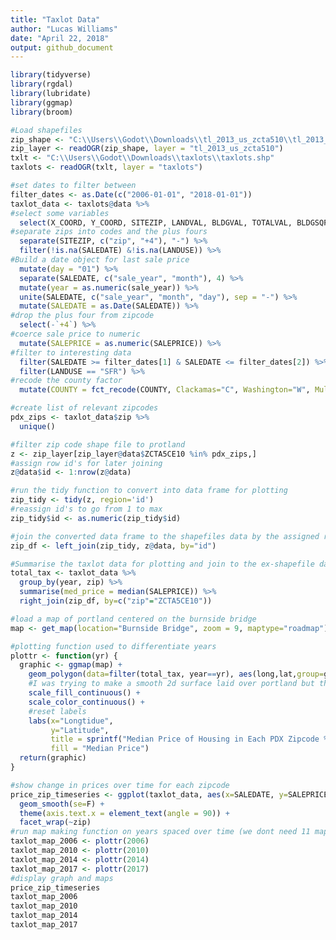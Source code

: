 ```yaml
---
title: "Taxlot Data"
author: "Lucas Williams"
date: "April 22, 2018"
output: github_document
---
```


```r
library(tidyverse)
library(rgdal)
library(lubridate)
library(ggmap)
library(broom)
```
```r
#Load shapefiles
zip_shape <- "C:\\Users\\Godot\\Downloads\\tl_2013_us_zcta510\\tl_2013_us_zcta510.shp"
zip_layer <- readOGR(zip_shape, layer = "tl_2013_us_zcta510")
txlt <- "C:\\Users\\Godot\\Downloads\\taxlots\\taxlots.shp"
taxlots <- readOGR(txlt, layer = "taxlots")
```
```r
#set dates to filter between
filter_dates <- as.Date(c("2006-01-01", "2018-01-01"))
taxlot_data <- taxlots@data %>%
#select some variables
  select(X_COORD, Y_COORD, SITEZIP, LANDVAL, BLDGVAL, TOTALVAL, BLDGSQFT, YEARBUILT, SALEDATE, SALEPRICE, COUNTY, LANDUSE) %>%
#separate zips into codes and the plus fours
  separate(SITEZIP, c("zip", "+4"), "-") %>%
  filter(!is.na(SALEDATE) &!is.na(LANDUSE)) %>%
#Build a date object for last sale price
  mutate(day = "01") %>%
  separate(SALEDATE, c("sale_year", "month"), 4) %>%
  mutate(year = as.numeric(sale_year)) %>%
  unite(SALEDATE, c("sale_year", "month", "day"), sep = "-") %>%
  mutate(SALEDATE = as.Date(SALEDATE)) %>%
#drop the plus four from zipcode
  select(-`+4`) %>%
#coerce sale price to numeric
  mutate(SALEPRICE = as.numeric(SALEPRICE)) %>%
#filter to interesting data
  filter(SALEDATE >= filter_dates[1] & SALEDATE <= filter_dates[2]) %>%
  filter(LANDUSE == "SFR") %>%
#recode the county factor
  mutate(COUNTY = fct_recode(COUNTY, Clackamas="C", Washington="W", Multnomah="M"))
```
```r
#create list of relevant zipcodes
pdx_zips <- taxlot_data$zip %>%
  unique()

#filter zip code shape file to protland
z <- zip_layer[zip_layer@data$ZCTA5CE10 %in% pdx_zips,]
#assign row id's for later joining
z@data$id <- 1:nrow(z@data)

#run the tidy function to convert into data frame for plotting
zip_tidy <- tidy(z, region='id')
#reassign id's to go from 1 to max
zip_tidy$id <- as.numeric(zip_tidy$id)

#join the converted data frame to the shapefiles data by the assigned row id's
zip_df <- left_join(zip_tidy, z@data, by="id")
```
```r
#Summarise the taxlot data for plotting and join to the ex-shapefile data frame
total_tax <- taxlot_data %>%
  group_by(year, zip) %>%
  summarise(med_price = median(SALEPRICE)) %>%
  right_join(zip_df, by=c("zip"="ZCTA5CE10"))
```
```r
#load a map of portland centered on the burnside bridge
map <- get_map(location="Burnside Bridge", zoom = 9, maptype="roadmap")
```
```r
#plotting function used to differentiate years
plottr <- function(yr) {
  graphic <- ggmap(map) +
    geom_polygon(data=filter(total_tax, year==yr), aes(long,lat,group=group,fill=med_price), alpha=.8) +
    #I was trying to make a smooth 2d surface laid over portland but these functions arent doing a lot
    scale_fill_continuous() +
    scale_color_continuous() +
    #reset labels
    labs(x="Longtidue", 
         y="Latitude",
         title = sprintf("Median Price of Housing in Each PDX Zipcode %i", yr),
         fill = "Median Price")
  return(graphic)
}
```
```r
#show change in prices over time for each zipcode
price_zip_timeseries <- ggplot(taxlot_data, aes(x=SALEDATE, y=SALEPRICE)) +
  geom_smooth(se=F) +
  theme(axis.text.x = element_text(angle = 90)) +
  facet_wrap(~zip)
#run map making function on years spaced over time (we dont need 11 maps, 4 is good)
taxlot_map_2006 <- plottr(2006)
taxlot_map_2010 <- plottr(2010)
taxlot_map_2014 <- plottr(2014)
taxlot_map_2017 <- plottr(2017)
#display graph and maps
price_zip_timeseries
taxlot_map_2006
taxlot_map_2010
taxlot_map_2014
taxlot_map_2017
```

